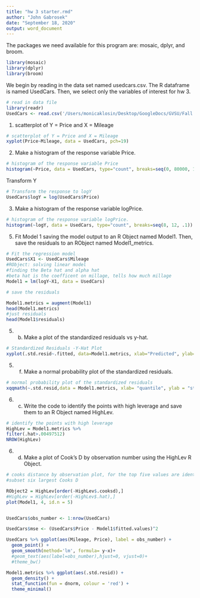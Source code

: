 ```yaml
---
title: "hw 3 starter.rmd"
author: "John Gabrosek"
date: "September 18, 2020"
output: word_document
---
```


The packages we need available for this program are: mosaic, dplyr, and broom.  

```r
library(mosaic)
library(dplyr)
library(broom)

```

We begin by reading in the data set named usedcars.csv.  The R dataframe is named UsedCars.  Then, we select only the variables of interest for hw 3.

```r
# read in data file
library(readr)
UsedCars <- read.csv('/Users/monicaklosin/Desktop/GoogleDocs/GVSU/Fall 2020/STA321/R-assignments/hw3/usedcars.csv')
```

1. scatterplot of Y = Price and X = Mileage


```r
# scatterplot of Y = Price and X = Mileage
xyplot(Price~Mileage, data = UsedCars, pch=19)

```

2.	 Make a histogram of the response variable Price.  

```r
# histogram of the response variable Price
histogram(~Price, data = UsedCars, type="count", breaks=seq(0, 80000, 1000))

```

Transform Y

```r
# Transform the response to logY
UsedCars$logY = log(UsedCars$Price)

```

3.	Make a histogram of the response variable logPrice. 

```r
# histogram of the response variable logPrice.
histogram(~logY, data = UsedCars, type="count", breaks=seq(8, 12, .1))


```

5.	Fit Model 1 saving the model output to an R Object named Model1. Then, save the residuals to an RObject named Model1_metrics.    

```r
# Fit the regression model
UsedCars$X1 <- UsedCars$Mileage 
#RObject: solving linear model
#finding the Beta hat and alpha hat
#beta hat is the coefficent on millage, tells how much millage 
Model1 = lm(logY~X1, data = UsedCars)

# save the residuals

Model1.metrics = augment(Model1)
head(Model1.metrics)
#just residuals
head(Model1$residuals)
```

5. (b) Make a plot of the standardized residuals vs y-hat.      

```r
# Standardized Residuals -Y-Hat Plot
xyplot(.std.resid~.fitted, data=Model1.metrics, xlab="Predicted", ylab="Standardized Residuals")

```

5. (f)	Make a normal probability plot of the standardized residuals.  

```r
# normal probability plot of the standardized residuals
xqqmath(~.std.resid,data = Model1.metrics, xlab= "quantile", ylab = "standardized residuals")

```

6. (c)	Write the code to identify the points with high leverage and save them to an R Object named HighLev.  

```r
# identify the points with high leverage
HighLev = Model1.metrics %>% 
filter(.hat>.00497512)
NROW(HighLev)

```

6. (d)	Make a plot of Cook’s D by observation number using the HighLev R Object.  

```r
# cooks distance by observation plot, for the top five values are identified
#subset six largest Cooks D

RObject2 = HighLev[order(-HighLev$.cooksd),]
#HighLev = HighLev[order(-HighLev$.hat),]
plot(Model1, 4, id.n = 5) 



```


```r

UsedCars$obs_number <- 1:nrow(UsedCars)

UsedCars$mse <- (UsedCars$Price - Model1$fitted.values)^2

```


```r

UsedCars %>% ggplot(aes(Mileage, Price), label = obs_number) + 
  geom_point() + 
  geom_smooth(method='lm', formula= y~x)+
  #geom_text(aes(label=obs_number),hjust=0, vjust=0)+
  #theme_bw()

```





```r


Model1.metrics %>% ggplot(aes(.std.resid)) + 
  geom_density() +
  stat_function(fun = dnorm, colour = 'red') + 
  theme_minimal()
  
  
```






